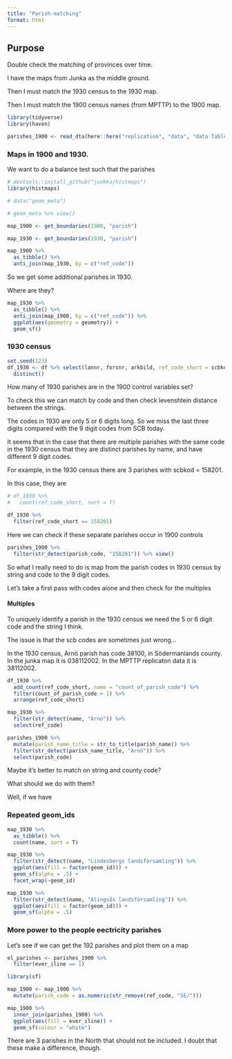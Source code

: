```yaml
---
title: "Parish-matching"
format: html
---
```


## Purpose

Double check the matching of provinces over time.

I have the maps from Junka as the middle ground.

Then I must match the 1930 census to the 1930 map.

Then I must match the 1900 census names (from MPTTP) to the 1900 map.

```r
library(tidyverse)
library(haven)

parishes_1900 <- read_dta(here::here("replication", "data", "data Table 2.dta"))
```

### Maps in 1900 and 1930.

We want to do a balance test such that the parishes 

```r
# devtools::install_github("junkka/histmaps")
library(histmaps)

# data("geom_meta")

# geom_meta %>% view()

map_1900 <- get_boundaries(1900, "parish")
```


```r
map_1930 <- get_boundaries(1930, "parish")
```


```r
map_1900 %>%
  as_tibble() %>%
  anti_join(map_1930, by = c("ref_code")) 
```

So we get some additional parishes in 1930.

Where are they?

```r
map_1930 %>%
  as_tibble() %>%
  anti_join(map_1900, by = c("ref_code")) %>%
  ggplot(aes(geometry = geometry)) +
  geom_sf()
```

### 1930 census

```r
set.seed(123)
df_1930 <- df %>% select(lannr, forsnr, arkbild, ref_code_short = scbkod) %>%
  distinct()
```

How many of 1930 parishes are in the 1900 control variables set?

To check this we can match by code and then check levenshtein distance between the strings.

The codes in 1930 are only 5 or 6 digits long. So we miss the last three digits compared with the 9 digit codes from SCB today.

It seems that in the case that there are multiple parishes with the same code in the 1930 census that they are distinct parishes by name, and have different 9 digit codes.

For example, in the 1930 census there are 3 parishes with scbkod = 158201. 

In this case, they are 

```r
# df_1930 %>% 
#   count(ref_code_short, sort = T)

df_1930 %>% 
  filter(ref_code_short == 158201)
```

Here we can check if these separate parishes occur in 1900 controls

```r
parishes_1900 %>% 
  filter(str_detect(parish_code, "158201")) %>% view()
```

So what I really need to do is map from the parish codes in 1930 census by string and code to the 9 digit codes.

Let's take a first pass with codes alone and then check for the multiples

#### Multiples

To uniquely identify a parish in the 1930 census we need the 5 or 6 digit code and the string I think.

The issue is that the scb codes are sometimes just wrong...

In the 1930 census, Arnö parish has code 38100, in Södermanlands county. In the junka map it is 038112002. In the MPTTP replicaton data it is 38112002.

```r
df_1930 %>%
  add_count(ref_code_short, name = "count_of_parish_code") %>%
  filter(count_of_parish_code > 1) %>%
  arrange(ref_code_short)

map_1930 %>% 
  filter(str_detect(name, "Arnö")) %>% 
  select(ref_code)

parishes_1900 %>% 
  mutate(parish_name_title = str_to_title(parish_name)) %>% 
  filter(str_detect(parish_name_title, "Arnö")) %>% 
  select(parish_code)
```

Maybe it's better to match on string and county code?

What should we do with them? 

Well, if we have 

### Repeated geom_ids

```r
map_1930 %>% 
  as_tibble() %>% 
  count(name, sort = T)

map_1930 %>%
  filter(str_detect(name, "Lindesbergs landsförsamling")) %>%
  ggplot(aes(fill = factor(geom_id))) +
  geom_sf(alpha = .5) +
  facet_wrap(~geom_id)

map_1930 %>% 
  filter(str_detect(name, "Alingsås landsförsamling")) %>% 
  ggplot(aes(fill = factor(geom_id))) +
  geom_sf(alpha = .5)

```


### More power to the people eectricity parishes

Let's see if we can get the 192 parishes and plot them on a map

```r
el_parishes <- parishes_1900 %>% 
  filter(ever_iline == 1)

library(sf)

map_1900 <- map_1900 %>% 
  mutate(parish_code = as.numeric(str_remove(ref_code, "SE/")))

map_1900 %>% 
  inner_join(parishes_1900) %>% 
  ggplot(aes(fill = ever_iline)) +
  geom_sf(colour = "white")

```

There are 3 parishes in the North that should not be included. I doubt that these make a difference, though.

```r

```

